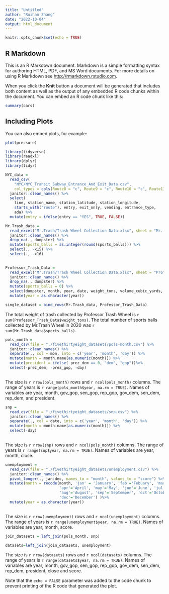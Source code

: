 ```yaml
---
title: "Untitled"
author: "Ruihan Zhang"
date: "2022-10-04"
output: html_document
---
```


```r
knitr::opts_chunk$set(echo = TRUE)
```

## R Markdown

This is an R Markdown document. Markdown is a simple formatting syntax for authoring HTML, PDF, and MS Word documents. For more details on using R Markdown see <http://rmarkdown.rstudio.com>.

When you click the **Knit** button a document will be generated that includes both content as well as the output of any embedded R code chunks within the document. You can embed an R code chunk like this:

```r
summary(cars)
```

## Including Plots

You can also embed plots, for example:

```r
plot(pressure)
```

```r
library(tidyverse)
library(readxl)
library(dplyr)
library(tidyr)
```

```r
NYC_data = 
  read_csv(
    "NYC/NYC_Transit_Subway_Entrance_And_Exit_Data.csv",
    col_types = cols(Route8 = "c", Route9 = "c", Route10 = "c", Route11 = "c")) %>% 
  janitor::clean_names() %>% 
  select(
    line, station_name, station_latitude, station_longitude, 
    starts_with("route"), entry, exit_only, vending, entrance_type, 
    ada) %>% 
  mutate(entry = ifelse(entry == "YES", TRUE, FALSE))
```
```r
Mr.Trash_data = 
  read_excel("Mr.Trash/Trash Wheel Collection Data.xlsx", sheet = "Mr. Trash Wheel") %>%
  janitor::clean_names() %>%
  drop_na(., dumpster) %>%
  mutate(sports_balls = as.integer(round(sports_balls))) %>%
  select(., -x15) %>%
  select(., -x16)
  
```

```r
Professor_Trash_Data = 
  read_excel("Mr.Trash/Trash Wheel Collection Data.xlsx", sheet = "Professor Trash Wheel") %>%
  janitor::clean_names() %>%
  drop_na(., dumpster) %>%
  mutate(sports_balls = 0) %>%
  select(dumpster, month, year, date, weight_tons, volume_cubic_yards, plastic_bottles, polystyrene, cigarette_butts, glass_bottles, grocery_bags, chip_bags, sports_balls, homes_powered)%>%
  mutate(year = as.character(year))
```

```r
single_dataset = bind_rows(Mr.Trash_data, Professor_Trash_Data)
```
The total weight of trash collected by Professor Trash Wheel is `r sum(Professor_Trash_Data$weight_tons)`. The total number of sports balls collected by Mr.Trash Wheel in 2020 was `r sum(Mr.Trash_data$sports_balls)`.

```r
pols_month = 
  read_csv(file = "./fivethirtyeight_datasets/pols-month.csv") %>%
  janitor::clean_names() %>%
  separate(., col = mon, into = c('year', 'month', 'day')) %>%
  mutate(month = month.name[as.numeric(month)]) %>%
  mutate(president = ifelse( prez_dem == 0, "dem", "gop"))%>%
  select(-prez_dem, -prez_gop, -day)
  
```
The size is `r nrow(pols_month)` rows and `r ncol(pols_month)` columns. The range of years is
`r range(pols_month$year, na.rm = TRUE)`. Names of variables are year, month, gov_gop, sen_gop, rep_gop, gov_dem, sen_dem, rep_dem, and president.


```r
snp = 
  read_csv(file = "./fivethirtyeight_datasets/snp.csv") %>%
  janitor::clean_names() %>%
  separate(., col = date, into = c('year', 'month', 'day')) %>%
  mutate(month = month.name[as.numeric(month)]) %>%
  select(-day)
  
```
The size is `r nrow(snp)` rows and `r ncol(pols_month)` columns. The range of years is
`r range(snp$year, na.rm = TRUE)`. Names of variables are year, month, close.

```r
unemployment = 
  read_csv(file = "./fivethirtyeight_datasets/unemployment.csv") %>%
  janitor::clean_names() %>%
  pivot_longer(., jan:dec, names_to = "month", values_to = "score") %>%
  mutate(month = recode(month, 'jan' = 'January', 'feb'='Febuary', 'mar'='March',
                        'apr'='April', 'may'='May', 'jun'='June', 'jul'='July', 
                        'aug'='August', 'sep'='Septemper', 'oct'='October', 'nov'='November',
                        'dec'='December') )%>%
  mutate(year = as.character(year))
  

```
The size is `r nrow(unemployment)` rows and `r ncol(unemployment)` columns. The range of years is
`r range(unemployment$year, na.rm = TRUE)`. Names of variables are year, month, score.

```r
join_datasets = left_join(pols_month, snp)
```

```r
datasets=left_join(join_datasets, unemployment)
```
The size is `r nrow(datasets)` rows and `r ncol(datasets)` columns. The range of years is
`r range(datasets$year, na.rm = TRUE)`. Names of variables are year, month,  gov_gop, sen_gop, rep_gop, gov_dem, sen_dem, rep_dem, president, close and score.




Note that the `echo = FALSE` parameter was added to the code chunk to prevent printing of the R code that generated the plot.
